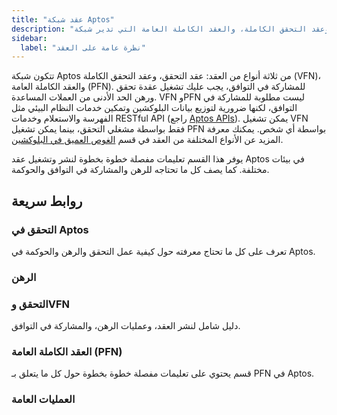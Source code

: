 ```yaml
---
title: "عقد شبكة Aptos"
description: "تعرف على عقد التحقق، وعقد التحقق الكاملة، والعقد الكاملة العامة التي تدير شبكة Aptos"
sidebar:
  label: "نظرة عامة على العقد"
---
```



تتكون شبكة Aptos من ثلاثة أنواع من العقد: عقد التحقق، وعقد التحقق الكاملة (VFN)، والعقد الكاملة العامة (PFN). للمشاركة في التوافق، يجب عليك تشغيل عقدة تحقق ورهن الحد الأدنى من العملات المساعدة. VFN وPFN ليست مطلوبة للمشاركة في التوافق، لكنها ضرورية لتوزيع بيانات البلوكشين وتمكين خدمات النظام البيئي مثل الفهرسة والاستعلام وخدمات RESTful API (راجع [Aptos APIs](/build/apis)). يمكن تشغيل VFN فقط بواسطة مشغلي التحقق، بينما يمكن تشغيل PFN بواسطة أي شخص. يمكنك معرفة المزيد عن الأنواع المختلفة من العقد في قسم [الغوص العميق في البلوكشين](/network/blockchain).

يوفر هذا القسم تعليمات مفصلة خطوة بخطوة لنشر وتشغيل عقد Aptos في بيئات مختلفة. كما يصف كل ما تحتاجه للرهن والمشاركة في التوافق والحوكمة.

## روابط سريعة

### التحقق في Aptos

تعرف على كل ما تحتاج معرفته حول كيفية عمل التحقق والرهن والحوكمة في Aptos.

<CardGrid>
  <LinkCard href="/network/blockchain/staking#validation-on-the-aptos-blockchain" title="كيف يعمل التحقق" description="يقترح التحقق-القائد ويكسب المكافآت عند النجاح." />

  <LinkCard href="/network/blockchain/staking#validator-state-and-stake-state" title="حالات التحقق" description="تعرف على كيفية دخول التحقق في مجموعة التحقق." />
</CardGrid>

### الرهن

<CardGrid>
  <LinkCard href="/network/blockchain/staking" title="الرهن في Aptos" description="دليل شامل حول كيفية عمل الرهن في Aptos." />

  <LinkCard href="/network/blockchain/governance" title="الحوكمة" description="من يمكنه الاقتراح، ومن يمكنه التصويت، وكيف يتم حل AIP." />

  <LinkCard href="/network/nodes/validator-node/connect-nodes/staking-pool-operations" title="المالك" description="يصف عمليات المالك المنجزة للرهن." />

  <LinkCard href="/network/nodes/validator-node/connect-nodes/staking-pool-voter" title="الناخب" description="يصف عمليات الناخب المنجزة للرهن." />
</CardGrid>

### التحقق وVFN

دليل شامل لنشر العقد، وعمليات الرهن، والمشاركة في التوافق.

<CardGrid>
  <LinkCard href="/network/nodes/validator-node/node-requirements" title="متطلبات العقد" description="يصف بالتفصيل موارد الحوسبة والتخزين التي تحتاجها. اقرأ هذا أولاً قبل أي شيء." />

  <LinkCard href="/network/nodes/validator-node/deploy-nodes" title="تشغيل عقدة التحقق" description="في السحابة أو الموقع، Docker أو المصدر، اقرأ التعليمات خطوة بخطوة هنا." />

  <LinkCard href="/network/nodes/validator-node/verify-nodes/node-liveness-criteria" title="صحة العقد" description="يمكنك التحقق من صحة عقدتك باستخدام خيارات متعددة." />

  <LinkCard href="/network/nodes/validator-node/connect-nodes/connect-to-aptos-network" title="الاتصال بشبكة Aptos" description="خطوات لربط عقدك بشبكة Aptos." />

  <LinkCard href="/network/nodes/validator-node/connect-nodes/staking-pool-operations" title="عمليات مجموعة الرهن" description="دليل خطوة بخطوة حول كيفية تنفيذ عمليات مجموعة الرهن." />

  <LinkCard href="/network/nodes/validator-node/modify-nodes/shutting-down-nodes" title="إيقاف العقد" description="غادر مجموعة التحقق أولاً، ثم أوقف عقدتك." />
</CardGrid>

### العقد الكاملة العامة (PFN)

قسم يحتوي على تعليمات مفصلة خطوة بخطوة حول كل ما يتعلق بـ PFN في Aptos.

<CardGrid>
  <LinkCard href="/network/nodes/full-node/deployments" title="نشر PFN" description="اتبع هذا القسم لنشر PFN." />

  <LinkCard href="/build/indexer/legacy/indexer-fullnode" title="PFN الفهرسة" description="يصف كيفية تشغيل PFN الفهرسة في شبكة Aptos." />
</CardGrid>

### العمليات العامة

<CardGrid>
  <LinkCard href="/network/nodes/localnet/local-development-network" title="التطوير باستخدام localnet" description="شغل localnet للتطوير (بما في ذلك عقد التحقق)." />

  <LinkCard href="/network/nodes/full-node/modify/update-fullnode-with-new-releases" title="ترقية PFN الخاص بك" description="قم بترقية عقدتك بإصدارات جديدة." />

  <LinkCard href="/network/nodes/bootstrap-fullnode/bootstrap-fullnode" title="الإقلاع من لقطة" description="استخدم لقطة لإقلاع عقدة جديدة." />

  <LinkCard href="/network/nodes/bootstrap-fullnode/aptos-db-restore" title="الإقلاع من نسخة احتياطية" description="استخدم استعادة البيانات لإقلاع عقدة جديدة." />
</CardGrid>
